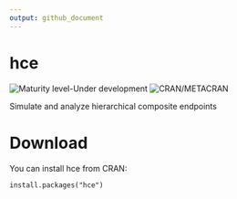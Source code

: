 ```yaml
---
output: github_document
---
```


# hce

![Maturity level-Under development](https://img.shields.io/badge/Maturity%20Level-Under--development-yellow)
![CRAN/METACRAN](https://img.shields.io/cran/v/hce)

Simulate and analyze hierarchical composite endpoints

# Download

You can install hce from CRAN:

```
install.packages("hce")
```
